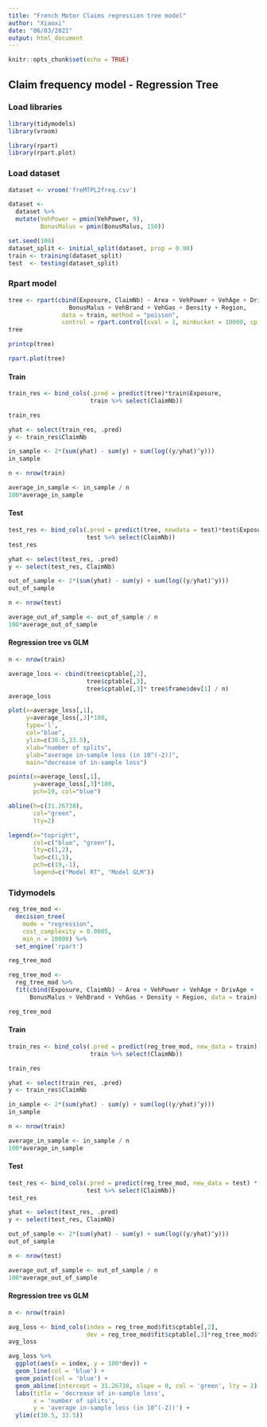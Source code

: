 ---
title: "French Motor Claims regression tree model"
author: "Xiaoxi"
date: "06/03/2021"
output: html_document
---

```{r setup, include=FALSE}
knitr::opts_chunk$set(echo = TRUE)
```

## Claim frequency model - Regression Tree

### Load libraries

```{r}
library(tidymodels)
library(vroom)

library(rpart)
library(rpart.plot)
```

### Load dataset

```{r}
dataset <- vroom('freMTPL2freq.csv')
```

```{r}
dataset <- 
  dataset %>% 
  mutate(VehPower = pmin(VehPower, 9),
         BonusMalus = pmin(BonusMalus, 150))
```

```{r}
set.seed(100)
dataset_split <- initial_split(dataset, prop = 0.90)
train <- training(dataset_split)
test  <- testing(dataset_split)
```

### Rpart model

```{r}
tree <- rpart(cbind(Exposure, ClaimNb) ~ Area + VehPower + VehAge + DrivAge + 
                 BonusMalus + VehBrand + VehGas + Density + Region, 
               data = train, method = "poisson", 
               control = rpart.control(xval = 1, minbucket = 10000, cp = 0.0005))
tree
```

```{r}
printcp(tree)
```

```{r}
rpart.plot(tree)
```

#### Train

```{r}
train_res <- bind_cols(.pred = predict(tree)*train$Exposure, 
                       train %>% select(ClaimNb))

train_res
```

```{r}
yhat <- select(train_res, .pred)
y <- train_res$ClaimNb

in_sample <- 2*(sum(yhat) - sum(y) + sum(log((y/yhat)^y)))
in_sample
```

```{r}
n <- nrow(train)

average_in_sample <- in_sample / n
100*average_in_sample
```

#### Test

```{r}
test_res <- bind_cols(.pred = predict(tree, newdata = test)*test$Exposure, 
                      test %>% select(ClaimNb))
test_res
```

```{r}
yhat <- select(test_res, .pred)
y <- select(test_res, ClaimNb)

out_of_sample <- 2*(sum(yhat) - sum(y) + sum(log((y/yhat)^y)))
out_of_sample
```

```{r}
n <- nrow(test)

average_out_of_sample <- out_of_sample / n
100*average_out_of_sample
```

#### Regression tree vs GLM

```{r}
n <- nrow(train)

average_loss <- cbind(tree$cptable[,2], 
                      tree$cptable[,3], 
                      tree$cptable[,3]* tree$frame$dev[1] / n)
average_loss
```

```{r}
plot(x=average_loss[,1], 
     y=average_loss[,3]*100, 
     type='l', 
     col="blue", 
     ylim=c(30.5,33.5), 
     xlab="number of splits", 
     ylab="average in-sample loss (in 10^(-2))", 
     main="decrease of in-sample loss")

points(x=average_loss[,1], 
       y=average_loss[,3]*100, 
       pch=19, col="blue")

abline(h=c(31.26738), 
       col="green", 
       lty=2)

legend(x="topright", 
       col=c("blue", "green"), 
       lty=c(1,2), 
       lwd=c(1,1), 
       pch=c(19,-1), 
       legend=c("Model RT", "Model GLM"))
```

### Tidymodels

```{r}
reg_tree_mod <- 
  decision_tree(
    mode = "regression",
    cost_complexity = 0.0005,
    min_n = 10000) %>%
  set_engine('rpart')

reg_tree_mod
```

```{r}
reg_tree_mod <- 
  reg_tree_mod %>% 
  fit(cbind(Exposure, ClaimNb) ~ Area + VehPower + VehAge + DrivAge + 
      BonusMalus + VehBrand + VehGas + Density + Region, data = train)

reg_tree_mod
```

#### Train

```{r}
train_res <- bind_cols(.pred = predict(reg_tree_mod, new_data = train) * train$Exposure, 
                       train %>% select(ClaimNb))

train_res
```

```{r}
yhat <- select(train_res, .pred)
y <- train_res$ClaimNb

in_sample <- 2*(sum(yhat) - sum(y) + sum(log((y/yhat)^y)))
in_sample
```

```{r}
n <- nrow(train)

average_in_sample <- in_sample / n
100*average_in_sample
```

#### Test

```{r}
test_res <- bind_cols(.pred = predict(reg_tree_mod, new_data = test) * test$Exposure, 
                      test %>% select(ClaimNb))
test_res
```

```{r}
yhat <- select(test_res, .pred)
y <- select(test_res, ClaimNb)

out_of_sample <- 2*(sum(yhat) - sum(y) + sum(log((y/yhat)^y)))
out_of_sample
```

```{r}
n <- nrow(test)

average_out_of_sample <- out_of_sample / n
100*average_out_of_sample
```

#### Regression tree vs GLM

```{r}
n <- nrow(train)

avg_loss <- bind_cols(index = reg_tree_mod$fit$cptable[,2], 
                      dev = reg_tree_mod$fit$cptable[,3]*reg_tree_mod$fit$frame$dev[1]/n)
avg_loss
```

```{r}
avg_loss %>% 
  ggplot(aes(x = index, y = 100*dev)) +
  geom_line(col = 'blue') +
  geom_point(col = 'blue') +
  geom_abline(intercept = 31.26738, slope = 0, col = 'green', lty = 2) +
  labs(title = 'decrease of in-sample loss',
       x = 'number of splits',
       y = 'average in-sample loss (in 10^(-2))') +
  ylim(c(30.5, 33.5))
```
